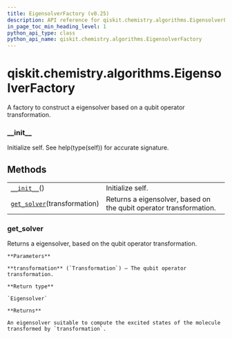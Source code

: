 ```yaml
---
title: EigensolverFactory (v0.25)
description: API reference for qiskit.chemistry.algorithms.EigensolverFactory in qiskit v0.25
in_page_toc_min_heading_level: 1
python_api_type: class
python_api_name: qiskit.chemistry.algorithms.EigensolverFactory
---
```


<span id="qiskit-chemistry-algorithms-eigensolverfactory" />

# qiskit.chemistry.algorithms.EigensolverFactory

<Class id="qiskit.chemistry.algorithms.EigensolverFactory" isDedicatedPage={true} github="https://github.com/qiskit-community/qiskit-aqua/tree/stable/0.9/qiskit/chemistry/algorithms/excited_states_solvers/eigensolver_factories/eigensolver_factory.py" signature="EigensolverFactory" modifiers="class">
  A factory to construct a eigensolver based on a qubit operator transformation.

  ### \_\_init\_\_

  <Function id="qiskit.chemistry.algorithms.EigensolverFactory.__init__" signature="__init__()">
    Initialize self. See help(type(self)) for accurate signature.
  </Function>

  ## Methods

  |                                                                                                                                                        |                                                                    |
  | ------------------------------------------------------------------------------------------------------------------------------------------------------ | ------------------------------------------------------------------ |
  | [`__init__`](#qiskit.chemistry.algorithms.EigensolverFactory.__init__ "qiskit.chemistry.algorithms.EigensolverFactory.__init__")()                     | Initialize self.                                                   |
  | [`get_solver`](#qiskit.chemistry.algorithms.EigensolverFactory.get_solver "qiskit.chemistry.algorithms.EigensolverFactory.get_solver")(transformation) | Returns a eigensolver, based on the qubit operator transformation. |

  ### get\_solver

  <Function id="qiskit.chemistry.algorithms.EigensolverFactory.get_solver" signature="get_solver(transformation)" modifiers="abstract">
    Returns a eigensolver, based on the qubit operator transformation.

    **Parameters**

    **transformation** (`Transformation`) – The qubit operator transformation.

    **Return type**

    `Eigensolver`

    **Returns**

    An eigensolver suitable to compute the excited states of the molecule transformed by `transformation`.
  </Function>
</Class>

